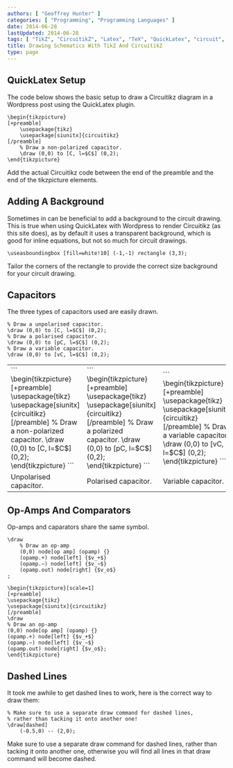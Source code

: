 ```yaml
---
authors: [ "Geoffrey Hunter" ]
categories: [ "Programming", "Programming Languages" ]
date: 2014-06-28
lastUpdated: 2014-06-28
tags: [ "TikZ", "CircuitikZ", "Latex", "TeX", "QuickLatex", "circuit", "schematic" ]
title: Drawing Schematics With TikZ And CircuitikZ
type: page
---
```


## QuickLatex Setup

The code below shows the basic setup to draw a Circuitikz diagram in a Wordpress post using the QuickLatex plugin.

```text
\begin{tikzpicture}
[+preamble]
    \usepackage{tikz}
    \usepackage[siunitx]{circuitikz}
[/preamble]
    % Draw a non-polarized capacitor.
    \draw (0,0) to [C, l=$C$] (0,2);
\end{tikzpicture}
```

Add the actual Circuitikz code between the end of the preamble and the end of the tikzpicture elements.

## Adding A Background

Sometimes in can be beneficial to add a background to the circuit drawing. This is true when using QuickLatex with Wordpress to render Circuitikz (as this site does), as by default it uses a transparent background, which is good for inline equations, but not so much for circuit drawings.

```text
\useasboundingbox [fill=white!10] (-1,-1) rectangle (3,3);	
```

Tailor the corners of the rectangle to provide the correct size background for your circuit drawing.

## Capacitors

The three types of capacitors used are easily drawn.

```
% Draw a unpolarised capacitor.
\draw (0,0) to [C, l=$C$] (0,2);	
% Draw a polarised capacitor.
\draw (0,0) to [pC, l=$C$] (0,2);
% Draw a variable capacitor.
\draw (0,0) to [vC, l=$C$] (0,2);
```

<table>
<tbody >
<tr >
<td >
```
\begin{tikzpicture}  
[+preamble]  
\usepackage{tikz}  
\usepackage[siunitx]{circuitikz}  
[/preamble]  
% Draw a non-polarized capacitor.  
\draw (0,0) to [C, l=$C$] (0,2);  
\end{tikzpicture}
```
</td>
<td >
```
\begin{tikzpicture}  
[+preamble]  
\usepackage{tikz}  
\usepackage[siunitx]{circuitikz}  
[/preamble]  
% Draw a polarized capacitor.  
\draw (0,0) to [pC, l=$C$] (0,2);  
\end{tikzpicture}
```
</td>
<td >
```
\begin{tikzpicture}  
[+preamble]  
\usepackage{tikz}  
\usepackage[siunitx]{circuitikz}  
[/preamble]  
% Draw a variable capacitor.  
\draw (0,0) to [vC, l=$C$] (0,2);  
\end{tikzpicture}
```
</td>
</tr>
<tr >

<td >Unpolarised capacitor.</td>

<td >Polarised capacitor.</td>

<td >Variable capacitor.</td>
</tr>
</tbody>
</table>

## Op-Amps And Comparators

Op-amps and caparators share the same symbol.

```
\draw
    % Draw an op-amp
    (0,0) node[op amp] (opamp) {}
    (opamp.+) node[left] {$v_+$}
    (opamp.−) node[left] {$v_−$}
    (opamp.out) node[right] {$v_o$}
;	
```

```
\begin{tikzpicture}[scale=1]  
[+preamble]  
\usepackage{tikz}  
\usepackage[siunitx]{circuitikz}  
[/preamble]  
\draw  
% Draw an op-amp  
(0,0) node[op amp] (opamp) {}  
(opamp.+) node[left] {$v_+$}  
(opamp.−) node[left] {$v_−$}  
(opamp.out) node[right] {$v_o$};  
\end{tikzpicture}
```

## Dashed Lines

It took me awhile to get dashed lines to work, here is the correct way to draw them:

```text
% Make sure to use a separate draw command for dashed lines,
% rather than tacking it onto another one!
\draw[dashed]
    (-0.5,0) -- (2,0);
```

 Make sure to use a separate draw command for dashed lines, rather than tacking it onto another one, otherwise you will find all lines in that draw command will become dashed.